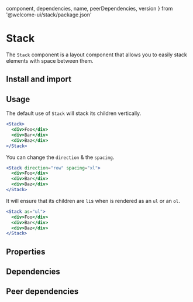 
  component,
  dependencies,
  name,
  peerDependencies,
  version
} from '@welcome-ui/stack/package.json'

# Stack

<tagversion version={version} name={name} component={component} />

The `Stack` component is a layout component that allows you to easily stack elements with space between them.

## Install and import

<usage component={component} name={name} peerDependencies={peerDependencies} />

## Usage

The default use of `Stack` will stack its children vertically.

```jsx
<Stack>
  <div>Foo</div>
  <div>Bar</div>
  <div>Baz</div>
</Stack>
```

You can change the `direction` & the `spacing`.

```jsx
<Stack direction="row" spacing="xl">
  <div>Foo</div>
  <div>Bar</div>
  <div>Baz</div>
</Stack>
```

It will ensure that its children are `li`s when is rendered as an `ul` or an `ol`.

```jsx
<Stack as="ul">
  <div>Foo</div>
  <div>Bar</div>
  <div>Baz</div>
</Stack>
```

## Properties

<props propTypes={props.propTypes.Stack} />

## Dependencies

<dependencies dependencies={dependencies} />

## Peer dependencies

<dependencies dependencies={peerDependencies} />
